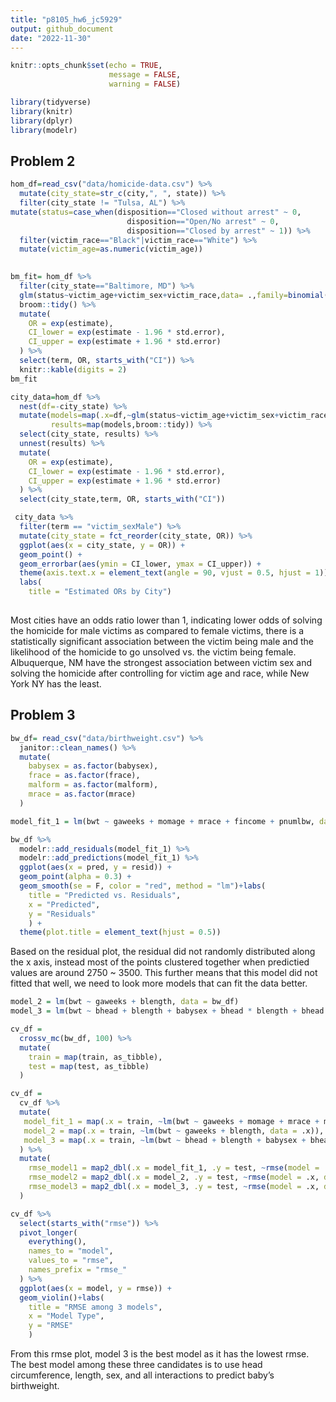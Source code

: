 ```yaml
---
title: "p8105_hw6_jc5929"
output: github_document
date: "2022-11-30"
---
```


```r
knitr::opts_chunk$set(echo = TRUE,
                      message = FALSE,
                      warning = FALSE)
```

```r
library(tidyverse)
library(knitr)
library(dplyr)
library(modelr)
```
## Problem 2
```r
hom_df=read_csv("data/homicide-data.csv") %>%
  mutate(city_state=str_c(city,", ", state)) %>%
  filter(city_state != "Tulsa, AL") %>%
mutate(status=case_when(disposition=="Closed without arrest" ~ 0,
                          disposition=="Open/No arrest" ~ 0,
                          disposition=="Closed by arrest" ~ 1)) %>%
  filter(victim_race=="Black"|victim_race=="White") %>%
  mutate(victim_age=as.numeric(victim_age))
 
```

```r
bm_fit= hom_df %>%
  filter(city_state=="Baltimore, MD") %>%
  glm(status~victim_age+victim_sex+victim_race,data= .,family=binomial()) %>%
  broom::tidy() %>%
  mutate(
    OR = exp(estimate),
    CI_lower = exp(estimate - 1.96 * std.error),
    CI_upper = exp(estimate + 1.96 * std.error)
  ) %>% 
  select(term, OR, starts_with("CI")) %>% 
  knitr::kable(digits = 2)
bm_fit

```

```r
city_data=hom_df %>%
  nest(df=-city_state) %>% 
  mutate(models=map(.x=df,~glm(status~victim_age+victim_sex+victim_race,data=.x,family = binomial())),
         results=map(models,broom::tidy)) %>%
  select(city_state, results) %>% 
  unnest(results) %>%
  mutate(
    OR = exp(estimate),
    CI_lower = exp(estimate - 1.96 * std.error),
    CI_upper = exp(estimate + 1.96 * std.error)
  ) %>% 
  select(city_state,term, OR, starts_with("CI")) 

```

```r
 city_data %>% 
  filter(term == "victim_sexMale") %>% 
  mutate(city_state = fct_reorder(city_state, OR)) %>% 
  ggplot(aes(x = city_state, y = OR)) +
  geom_point() + 
  geom_errorbar(aes(ymin = CI_lower, ymax = CI_upper)) + 
  theme(axis.text.x = element_text(angle = 90, vjust = 0.5, hjust = 1)) +
  labs(
    title = "Estimated ORs by City")
  
```


Most cities have an odds ratio lower than 1, indicating lower odds of solving the homicide for male victims as compared to female victims, there is a statistically significant association between the victim being male and the likelihood of the homicide to go unsolved vs. the victim being female. Albuquerque, NM have the strongest association between victim sex and solving the homicide after controlling for victim age and race, while New York NY has the least. 

## Problem 3

```r
bw_df= read_csv("data/birthweight.csv") %>%
  janitor::clean_names() %>% 
  mutate(
    babysex = as.factor(babysex),
    frace = as.factor(frace),
    malform = as.factor(malform),
    mrace = as.factor(mrace)
  )

```

```r
model_fit_1 = lm(bwt ~ gaweeks + momage + mrace + fincome + pnumlbw, data = bw_df)

bw_df %>% 
  modelr::add_residuals(model_fit_1) %>%
  modelr::add_predictions(model_fit_1) %>% 
  ggplot(aes(x = pred, y = resid)) + 
  geom_point(alpha = 0.3) +
  geom_smooth(se = F, color = "red", method = "lm")+labs(
    title = "Predicted vs. Residuals",
    x = "Predicted",
    y = "Residuals"
    ) +
  theme(plot.title = element_text(hjust = 0.5))

```


Based on the residual plot, the residual did not randomly distributed along the x axis, instead most of the points clustered together when predictied values are around 2750 ~ 3500. This further means that this model did not fitted that well, we need to look more models that can fit the data better.

```r
model_2 = lm(bwt ~ gaweeks + blength, data = bw_df)
model_3 = lm(bwt ~ bhead + blength + babysex + bhead * blength + bhead * babysex + blength * babysex + bhead * blength * babysex, data = bw_df)
```

```r
cv_df = 
  crossv_mc(bw_df, 100) %>% 
  mutate(
    train = map(train, as_tibble),
    test = map(test, as_tibble)
  )

cv_df = 
  cv_df %>% 
  mutate(
   model_fit_1 = map(.x = train, ~lm(bwt ~ gaweeks + momage + mrace + malform + parity + fincome + pnumlbw, data = .x)),
   model_2 = map(.x = train, ~lm(bwt ~ gaweeks + blength, data = .x)),
   model_3 = map(.x = train, ~lm(bwt ~ bhead + blength + babysex + bhead * blength + bhead * babysex + blength * babysex + bhead * blength * babysex, data = .x))
  ) %>% 
  mutate(
    rmse_model1 = map2_dbl(.x = model_fit_1, .y = test, ~rmse(model = .x, data = .y)),
    rmse_model2 = map2_dbl(.x = model_2, .y = test, ~rmse(model = .x, data = .y)),
    rmse_model3 = map2_dbl(.x = model_3, .y = test, ~rmse(model = .x, data = .y))
  )

```

```r
cv_df %>% 
  select(starts_with("rmse")) %>% 
  pivot_longer(
    everything(),
    names_to = "model",
    values_to = "rmse",
    names_prefix = "rmse_"
  ) %>% 
  ggplot(aes(x = model, y = rmse)) +
  geom_violin()+labs(
    title = "RMSE among 3 models",
    x = "Model Type",
    y = "RMSE"
    ) 

```

From this rmse plot, model 3 is the best model as it has the lowest rmse. The best model among these three candidates is to use head circumference, length, sex, and all interactions to predict baby’s birthweight.